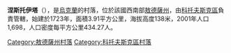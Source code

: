 {{coord|47|46|0|N|29|21|21|E|scale:30000|display=title}}

'''涅斯托伊塔'''（{{lang-uk|Нестоїта}}），是[[烏克蘭|烏克蘭]]的村落，位於該國西南部[[敖德薩州|敖德薩州]]，由[[科托夫斯克區|科托夫斯克區]]負責管轄，始建於1723年，面積3.91平方公里，海拔高度138米，2001年人口1,698，人口密度每平方公里434.27人。

{{DEFAULTSORT:Нестоїта}}
[[Category:敖德薩州村落|Category:敖德薩州村落]]
[[Category:科托夫斯克區村落|Category:科托夫斯克區村落]]


{{Odessa-geo-stub}}